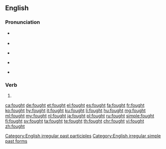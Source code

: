 ==English==

===Pronunciation===
* {{a|UK}} {{IPA|/fɔːt/|lang=en}}
* {{rhymes|ɔːt|lang=en}}
* {{a|US}} {{IPA|/fɔt/|lang=en}} 
* {{a|cot-caught}} {{IPA|/fɑt/|lang=en}}
* {{audio|en-us-fought.ogg|Audio (US)|lang=en}}

===Verb===
{{head|en|verb form}}

# {{en-past of|fight}}

[[Category:English irregular past participles]]
[[Category:English irregular simple past forms]]

[[ca:fought]]
[[de:fought]]
[[et:fought]]
[[el:fought]]
[[es:fought]]
[[fa:fought]]
[[fr:fought]]
[[ko:fought]]
[[hy:fought]]
[[it:fought]]
[[ku:fought]]
[[li:fought]]
[[hu:fought]]
[[mg:fought]]
[[ml:fought]]
[[my:fought]]
[[nl:fought]]
[[ja:fought]]
[[pl:fought]]
[[ru:fought]]
[[simple:fought]]
[[fi:fought]]
[[sv:fought]]
[[ta:fought]]
[[te:fought]]
[[th:fought]]
[[chr:fought]]
[[vi:fought]]
[[zh:fought]]